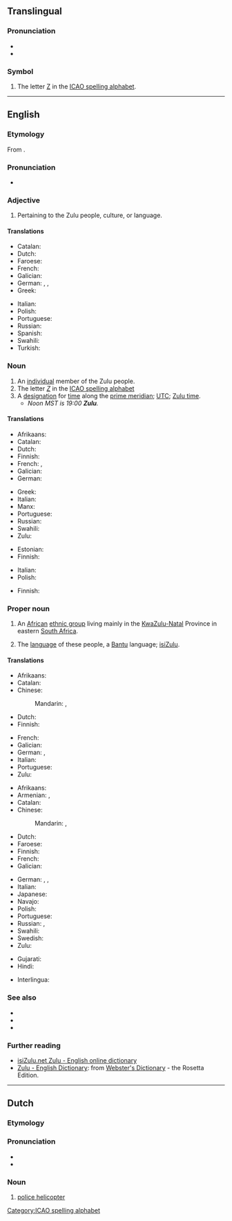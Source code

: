 {{also|zulu|zulú|zulù}}
==Translingual==
{{interwiktionary|code=zu}}

===Pronunciation===
* {{IPA|[ˈzuːluː]|lang=mul}}
* {{audio|En-ca-Zulu.oga|Audio (Canada)|lang=en}}

===Symbol===
{{head|mul|symbol}}

# The letter [[Z]] in the [[ICAO spelling alphabet]].

[[Category:ICAO spelling alphabet]]

----

==English==
{{wikipedia|Zulu (disambiguation)}}

===Etymology===
From {{der|en|zu|umZulu}}.

===Pronunciation===
* {{audio|En-ca-Zulu.oga|Audio (Canada)|lang=en}}

===Adjective===
{{en-adj|-}}

# Pertaining to the Zulu people, culture, or language.

====Translations====
{{trans-top|pertaining to the Zulu people, culture, or language}}
* Catalan: {{t+|ca|zulu}}
* Dutch: {{t+|nl|Zoeloe}}
* Faroese: {{t|fo|sulu|n}}
* French: {{t+|fr|zoulou}}
* Galician: {{t+|gl|zulú}}
* German: {{t|de|Zulu-}}, {{t|de|zulu-}}, {{t|de|zuluisch}}
* Greek: {{t+|el|Ζουλού}}
{{trans-mid}}
* Italian: {{t+|it|zulù}}
* Polish: {{t|pl|Zulus}}
* Portuguese: {{t+|pt|zulu}}
* Russian: {{t+|ru|зулу́сский}}
* Spanish: {{t+|es|zulú}}
* Swahili: {{t|sw|Kizulu}}
* Turkish: {{t+|tr|Zuluca}}
{{trans-bottom}}

===Noun===
{{en-noun}}

# An [[individual]] member of the Zulu people.
# The letter ''[[Z]]'' in the [[ICAO spelling alphabet]]
# A [[designation]] for [[time]] along the [[prime meridian]]; [[UTC]]; [[Zulu time]].
#* ''Noon MST is 19:00 '''Zulu'''.''

====Translations====
{{trans-top|member of the Zulu people}}
* Afrikaans: {{t+|af|Zoeloe}}
* Catalan: {{t+|ca|zulu}}
* Dutch: {{t+|nl|Zoeloe|m}}
* Finnish: {{t+|fi|zulu}}
* French: {{t+|fr|Zoulou|m}}, {{t+|fr|Zouloue|f}}
* Galician: {{t+|gl|zulú}}
* German: {{t+|de|Zulu|m|f}}
{{trans-mid}}
* Greek: {{t+|el|Ζουλού}}
* Italian: {{t+|it|zulù|m|f}}
* Manx: {{t|gv|Sooloo|m}}
* Portuguese: {{t+|pt|zulu}}
* Russian: {{t+|ru|зулу́с|m}}
* Swahili: {{t|sw|Mzulu}}
* Zulu: {{t|zu|umZulu|c1|c6}}
{{trans-bottom}}

{{trans-top|the letter "Z" in ICAO spelling alphabet}}
* Estonian: {{t+|et|Zürich}}
* Finnish: {{t+|fi|tseta}}
{{trans-mid}}
* Italian: {{t|it|Zara}}
* Polish: {{t|pl|zulu}}
{{trans-bottom}}

{{trans-top|Zulu time}}
* Finnish: {{t+|fi|UTC}}
{{trans-mid}}
{{trans-bottom}}

===Proper noun===
{{en-proper noun}}

# {{topics|en|Ethnonyms}} An [[African]] [[ethnic group]] living mainly in the [[KwaZulu-Natal]] Province in eastern [[South Africa]].
# {{topics|en|Languages}} The [[language]] of these people, a [[Bantu]] language; [[isiZulu]].
#: {{syn|en|isiZulu}}

====Translations====
{{trans-top|African ethnic group}}
* Afrikaans: {{t+|af|Zoeloe}}
* Catalan: {{t+|ca|zulu}}
* Chinese:
*: Mandarin: {{t|cmn|祖魯族人}}, {{t|cmn|祖鲁族人|tr=Zǔlǔ zúrén}}
* Dutch: {{t+|nl|Zoeloes|p}}
* Finnish: {{t|fi|zulut|p}}
{{trans-mid}}
* French: {{t+|fr|Zoulous|m-p}}
* Galician: {{t+|gl|zulú}}
* German: {{t+|de|Zulu|m-p}}, {{t+|de|Zulus|m-p}}
* Italian: {{t+|it|zulù|m|f}}
* Portuguese: {{t+|pt|zulu}}
* Zulu: {{t|zu|amaZulu|c6}}
{{trans-bottom}}

{{trans-top|language}}
* Afrikaans: {{t+|af|Zoeloe}}
* Armenian: {{t|hy|զուլու}}, {{t|hy|զուլուերեն}}
* Catalan: {{t+|ca|zulu|m}}
* Chinese:
*: Mandarin: {{t|cmn|祖魯語}}, {{t|cmn|祖鲁语|tr=Zǔlǔyǔ}}
* Dutch: {{t+|nl|Zoeloe|n}}
* Faroese: {{t|fo|sulu|n}}
* Finnish: {{t+|fi|zulu}}
* French: {{t+|fr|zoulou|m}}
* Galician: {{t+|gl|zulú}}
{{trans-mid}}
* German: {{t+|de|Zulu|n}}, {{t|de|Zulusprache|f}}, {{t|de|Zuluisch|n}}
* Italian: {{t+|it|zulù|m}}
* Japanese: {{t+|ja|ズールー語|tr=Zūrū-go}}
* Navajo: {{t|nv|Zulu Dineʼé bizaad}}
* Polish: {{t+|pl|zulu|n}}
* Portuguese: {{t+|pt|zulu}}
* Russian: {{t+|ru|зу́лу|m}}, {{t+|ru|зулу́сский|m}}
* Swahili: {{t|sw|Kizulu}}
* Swedish: {{t+|sv|zulu|c}}
* Zulu: {{t|zu|isiZulu|c7}}
{{trans-bottom}}

{{checktrans-top}}
* Gujarati: {{t-check|gu|ઝૂલૂ}}
* Hindi: {{t-check|hi|ज़ूलू}}
{{trans-mid}}
* Interlingua: {{t-check|ia|Zulu}}
{{trans-bottom}}

===See also===
* {{langcat|zu}}
* {{langlist}}
* {{ISO 639|link=Ethnologue|1code=zu|code=zul}}

===Further reading===
* [http://isizulu.net/ isiZulu.net Zulu - English online dictionary]
* [http://www.websters-online-dictionary.org/definition/Zulu-english/ Zulu - English Dictionary]: from [http://www.websters-online-dictionary.org/ Webster's Dictionary] - the Rosetta Edition.

----

==Dutch==

===Etymology===
{{rfe|nl}}

===Pronunciation===
* {{IPA|lang=nl|/ˈzulu/}}
* {{homophones|lang=nl|Zoeloe}}

===Noun===
{{nl-noun||Zulu's|-}}

# {{topics|nl|Aircraft}} {{lb|nl|police|slang}} [[police helicopter]]
#: {{syn|nl|politiehelikopter}}